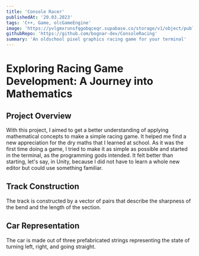 ```yaml
---
title: 'Console Racer'
publishedAt: '20.03.2023'
tags: 'C++, Game, olcGameEngine'
image: 'https://yvlgmxrunsfqgobqceqr.supabase.co/storage/v1/object/public/images/console-racing.png'
githubRepo: 'https://github.com/bognar-dev/ConsoleRacing'
summary: 'An oldschool pixel graphics racing game for your terminal'
---
```


# Exploring Racing Game Development: A Journey into Mathematics

## Project Overview

With this project, I aimed to get a better understanding of applying mathematical concepts to make a simple racing game. It helped me find a new appreciation for the dry maths that I learned at school. As it was the first time doing a game, I tried to make it as simple as possible and started in the terminal, as the programming gods intended. It felt better than starting, let's say, in Unity, because I did not have to learn a whole new editor but could use something familiar.

## Track Construction

The track is constructed by a vector of pairs that describe the sharpness of the bend and the length of the section.

## Car Representation

The car is made out of three prefabricated strings representing the state of turning left, right, and going straight.
